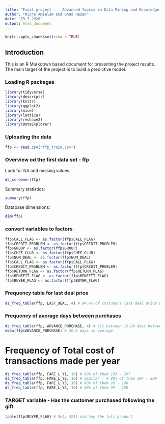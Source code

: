 ```yaml
---
title: "Final project -   Advanced Topics in Data Mining and Knowledge Discovery"
author: "Micha Amsalem and Ohad Hazan"
date: "23 7 2020"
output: html_document
---
```


```r
knitr::opts_chunk$set(echo = TRUE)
```

## Introduction 

This is an R Markdown based document for presenting the project results. The main target of the project is to build a predictive model. 

### Loading R packages 
```r
library(tidyverse)
library(descriptr)
library(knitr)
library(ggplot2)
library(mice)
library(lattice)
library(reshape2)
library(DataExplorer)
```

### Uploading the data

```r
ffp <- read.csv("ffp_train.csv")
```


### Overview od the first data set - ffp 

Look for NA and missing values:

```r
ds_screener(ffp)
```

Summary statistics: 

```r
summary(ffp)
```
Database dimensions:  

```r
dim(ffp)
```

### convert variables to factors

```r
ffp$CALL_FLAG <- as.factor(ffp$CALL_FLAG)
ffp$CREDIT_PROBLEM <- as.factor(ffp$CREDIT_PROBLEM)
ffp$GROUP <- as.factor(ffp$GROUP)
ffp$CHEF_CLUB <- as.factor(ffp$CHEF_CLUB)
ffp$NUM_DEAL <- as.factor(ffp$NUM_DEAL)
ffp$CALL_FLAG <- as.factor(ffp$CALL_FLAG)
ffp$CREDIT_PROBLEM <- as.factor(ffp$CREDIT_PROBLEM)
ffp$RETURN_FLAG <- as.factor(ffp$RETURN_FLAG)
ffp$BENEFIT_FLAG <- as.factor(ffp$BENEFIT_FLAG)
ffp$BUYER_FLAG <- as.factor(ffp$BUYER_FLAG)
```

### Frequency table for last deal price 

```r
ds_freq_table(ffp, LAST_DEAL, 4) # 94.4% of costumers last deal price was under 123$ 
```
### Frequency of average days between purchases 

```r
ds_freq_table(ffp, ADVANCE_PURCHASE, 4) # 71% between 15-24 days between purchases 
mean(ffp$ADVANCE_PURCHASE) # 20.6 days in average 
```

# Frequency of Total cost of transactions made per year
```r
ds_freq_table(ffp, FARE_L_Y1, 10) # 80% of them 103 - 207
ds_freq_table(ffp, FARE_L_Y2, 10) # Similar - # 80% of them 104 - 209
ds_freq_table(ffp, FARE_L_Y3, 10) # 80% of them 99 - 198
ds_freq_table(ffp, FARE_L_Y4, 10) # 80% of them 99 - 198 
```

### TARGET variable - Has the customer purchased following the gift

```r
table(ffp$BUYER_FLAG) # Only 4211 did buy the full product 
```




